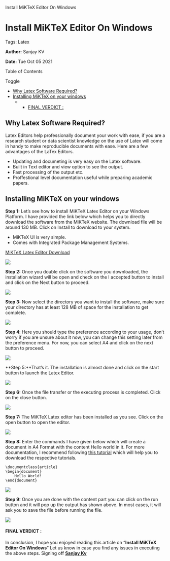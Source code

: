    Install MiKTeX Editor On Windows

Install MiKTeX Editor On Windows
================================

Tags: Latex

**Author:** Sanjay KV

**Date:** Tue Oct 05 2021

Table of Contents

Toggle

*   [Why Latex Software Required?](https://recodehive.com/install-miktex-editor-on-windows/#Why_Latex_Software_Required "Why Latex Software Required?")
*   [Installing MiKTeX on your windows](https://recodehive.com/install-miktex-editor-on-windows/#Installing_MiKTeX_on_your_windows "Installing MiKTeX on your windows")
    *   *   [FINAL VERDICT :](https://recodehive.com/install-miktex-editor-on-windows/#FINAL_VERDICT "FINAL VERDICT :")

Why Latex Software Required?
----------------------------

Latex Editors help professionally document your work with ease, if you are a research student or data scientist knowledge on the use of Latex will come in handy to make reproducible documents with ease. Here are a few advantages of the LaTex Editors.

*   Updating and documeting is very easy on the Latex software.
*   Built in Text editor and view option to see the output.
*   Fast processing of the output etc.
*   Proffestional level documentation useful while preparing academic papers.

Installing MiKTeX on your windows
---------------------------------

**Step 1:** Let’s see how to install MiKTeX Latex Editor on your Windows Platform. I have provided the link below which helps you to directly download the software from the MiKTeX website. The download file will be around 130 MB. Click on Install to download to your system.

*   MiKTeX UI is very simple.
*   Comes with Integrated Package Management Systems.

[MiKTeX Latex Editor Download](https://miktex.org/download)

![](https://recodehive.com/wp-content/uploads/2021/08/image-50-1024x553.png)

**Step 2:** Once you double click on the software you downloaded, the installation wizard will be open and check on the I accepted button to install and click on the Next button to proceed.

![](https://recodehive.com/wp-content/uploads/2021/08/image-51.png)

**Step 3:** Now select the directory you want to install the software, make sure your directory has at least 128 MB of space for the installation to get complete.

![](https://recodehive.com/wp-content/uploads/2021/08/image-52.png)

**Step 4**: Here you should type the preference according to your usage, don’t worry if you are unsure about it now, you can change this setting later from the preference menu. For now, you can select A4 and click on the next button to proceed.

![](https://recodehive.com/wp-content/uploads/2021/08/image-53.png)

**Step 5:**That’s it. The installation is almost done and click on the start button to launch the Latex Editor.

![](https://recodehive.com/wp-content/uploads/2021/08/image-54.png)

**Step 6:** Once the file transfer or the executing process is completed. Click on the close button.

![](https://recodehive.com/wp-content/uploads/2021/08/image-57.png)

**Step 7:** The MiKTeX Latex editor has been installed as you see. Click on the open button to open the editor.

![](https://recodehive.com/wp-content/uploads/2021/08/image-58-1024x579.png)

**Step 8:** Enter the commands I have given below which will create a document in A4 Format with the content Hello world in it. For more documentation, I recommend following [this tutorial](https://latex-tutorial.com/installation/) which will help you to download the respective tutorials.

    \documentclass{article}
    \begin{document}
    	Hello World!
    \end{document}

![](https://recodehive.com/wp-content/uploads/2021/08/image-60-1024x303.png)

**Step 9:** Once you are done with the content part you can click on the run button and it will pop up the output has shown above. In most cases, it will ask you to save the file before running the file.

![](https://recodehive.com/wp-content/uploads/2021/08/image-59-1024x549.png)

#### FINAL VERDICT :

In conclusion, I hope you enjoyed reading this article on “**Install MiKTeX Editor On Windows**” Let us know in case you find any issues in executing the above steps. Signing off **[Sanjay Kv](https://recodehive.com/sanjay/)**